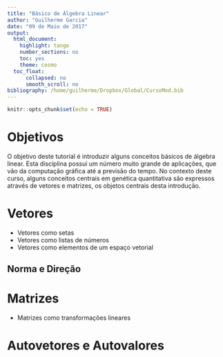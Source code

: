 ```yaml
---
title: "Básico de Álgebra Linear"
author: "Guilherme Garcia"
date: "09 de Maio de 2017"
output:
  html_document:
    highlight: tango
    number_sections: no
    toc: yes
    theme: cosmo
  toc_float:
      collapsed: no
      smooth_scroll: no
bibliography: /home/guilherme/Dropbox/Global/CursoMod.bib
---
```


```r
knitr::opts_chunk$set(echo = TRUE)
```

# Objetivos

O objetivo deste tutorial é introduzir alguns conceitos básicos de álgebra linear.
Esta disciplina possui um número muito grande de aplicações, que vão da computação gráfica até a previsão do tempo.
No contexto deste curso, alguns conceitos centrais em genética quantitativa  são expressos através de vetores e matrizes, os objetos centrais desta introdução.

# Vetores

- Vetores como setas
- Vetores como listas de números
- Vetores como elementos de um espaço vetorial

## Norma e Direção

# Matrizes

- Matrizes como transformações lineares

# Autovetores e Autovalores
